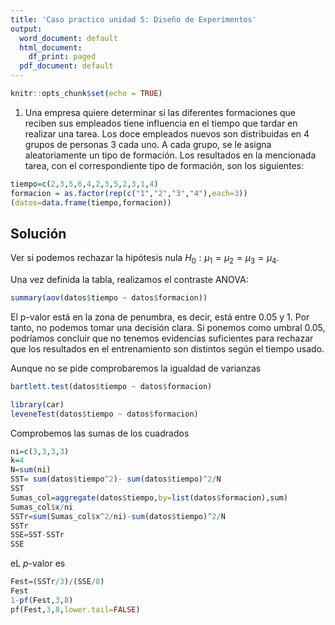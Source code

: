 ```yaml
---
title: 'Caso practico unidad 5: Diseño de Experimentos'
output:
  word_document: default
  html_document:
    df_print: paged
  pdf_document: default
---
```


```r
knitr::opts_chunk$set(echo = TRUE)
```


1. Una empresa quiere determinar si las diferentes formaciones que reciben sus empleados tiene influencia en el tiempo que tardar en realizar una tarea. Los doce empleados nuevos son distribuidas en $4$ grupos de personas $3$ cada uno. A cada grupo, se le asigna aleatoriamente un tipo de formación. Los resultados en la mencionada tarea, con el correspondiente tipo de formación, son los siguientes:

```r
tiempo=c(2,3,5,6,4,2,3,5,2,3,1,4)
formacion = as.factor(rep(c("1","2","3","4"),each=3))
(datos=data.frame(tiempo,formacion))
```

## Solución

Ver si podemos rechazar la hipótesis
nula $H_0:\mu_1=\mu_2=\mu_3=\mu_4.$

Una vez definida la tabla, realizamos el contraste ANOVA:
```r
summary(aov(datos$tiempo ~ datos$formacion))
```
El p-valor está en la zona de penumbra, es decir, está entre 0.05 y 1. Por tanto, no podemos tomar una decisión clara. Si ponemos como umbral 0.05, podríamos concluir que no tenemos evidencias suficientes para rechazar que los resultados en el entrenamiento son distintos según el tiempo usado.

Aunque no se pide comprobaremos la igualdad de varianzas

```r
bartlett.test(datos$tiempo ~ datos$formacion)
```

```r
library(car)
leveneTest(datos$tiempo ~ datos$formacion)
```


Comprobemos las  sumas de los cuadrados


```r
ni=c(3,3,3,3)
k=4
N=sum(ni)
SST= sum(datos$tiempo^2)- sum(datos$tiempo)^2/N
SST
Sumas_col=aggregate(datos$tiempo,by=list(datos$formacion),sum)
Sumas_col$x/ni
SSTr=sum(Sumas_col$x^2/ni)-sum(datos$tiempo)^2/N
SSTr
SSE=SST-SSTr
SSE
```

eL $p$-valor es

```r
Fest=(SSTr/3)/(SSE/8)
Fest
1-pf(Fest,3,8)
pf(Fest,3,8,lower.tail=FALSE)
```


